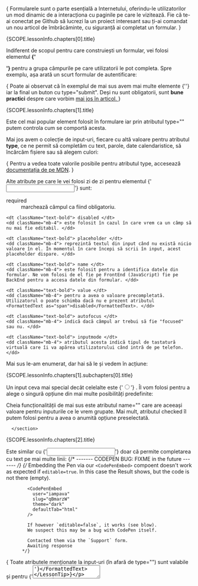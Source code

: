 {<LessonFirstSentence> Formularele sunt o parte esențială a Internetului, oferindu-le utilizatorilor un mod dinamic de a interacționa cu paginile pe care le vizitează. Fie că te-ai conectat  pe Github să lucrezi la un proiect interesant sau ți-ai comandat un nou articol de îmbrăcăminte, cu siguranță ai completat un formular. </LessonFirstSentence>}

<section>
<LessonHeading as="h2" id={SCOPE.lessonInfo.chapters[0].id}>
    {SCOPE.lessonInfo.chapters[0].title}
</LessonHeading>

 Indiferent de scopul pentru care construiești un formular, vei folosi elementul <strong className="strong formatted">{'<form>'} </strong> pentru a grupa câmpurile pe care utilizatorii le pot completa. Spre exemplu, așa arată un scurt formular de autentificare: 
 
 <CodePenEmbed
          user="iampava"
          slug="mdmENZO"
          theme="dark"
          defaultTab="html"
  />

{<LessonTip> Poate ai observat că în exemplul de mai sus avem mai multe elemente <FormattedText as="span"> {'<label>'} </FormattedText> iar la final un buton cu <FormattedText as="span">type="submit"</FormattedText>. Deși nu sunt obligatorii, sunt
<strong> bune practici</strong> despre care vorbim <a href="#bune-practici"> mai jos în articol. </a> </LessonTip>}

</section>

<section>

<LessonHeading as="h2" id={SCOPE.lessonInfo.chapters[1].id}>
          {SCOPE.lessonInfo.chapters[1].title}
</LessonHeading>

Este cel mai popular element folosit în formulare iar prin atributul <FormattedText as="strong"> type="" </FormattedText> putem controla cum se comportă acesta.

Mai jos avem o colecție de input-uri, fiecare cu altă valoare pentru atributul <strong>type</strong>, ce ne permit să completăm cu text, parole, date calendaristice, să încărcăm fișiere sau să alegem culori:

<CodePenEmbed
          user="iampava"
          slug="ZEKOgPm"
          theme="dark"
          defaultTab="html"
/>

{<LessonTip> Pentru a vedea toate valorile posibile pentru atributul <span className="text-bold">type</span>, accesează <a href="https://developer.mozilla.org/en-US/docs/Web/HTML/Element/input#input_types" target="_blank" rel="noreferrer"> documentația de pe MDN</a>. </LessonTip>}

Alte atribute pe care le vei folosi zi de zi pentru elementul <FormattedText as="span"> {'<input>'} </FormattedText> sunt:

<dl>
    <dt className="text-bold"> required </dt>
    <dd className="mb-4"> marchează câmpul ca fiind obligatoriu. </dd>

    <dt className="text-bold"> disabled </dt>
    <dd className="mb-4"> este folosit în cazul în care vrem ca un câmp să nu mai fie editabil. </dd>

    <dt className="text-bold"> placeholder </dt>
    <dd className="mb-4"> reprezintă textul din input când nu există nicio valoare în el. În momentul în care începi să scrii în input, acest placeholder dispare. </dd>

    <dt className="text-bold"> name </dt>
    <dd className="mb-4"> este folosit pentru a identifica datele din formular. Ne vom folosi de el fie pe FrontEnd (JavaScript) fie pe BackEnd pentru a accesa datele din formular. </dd>

    <dt className="text-bold"> value </dt>
    <dd className="mb-4"> pentru a avea o valoare precompletată. Utilizatorul o poate schimba dacă nu e prezent atributul <FormattedText as="span">disabled</FormattedText>. </dd>

    <dt className="text-bold"> autofocus </dt>
    <dd className="mb-4"> indică dacă câmpul ar trebui să fie "focused" sau nu. </dd>

    <dt className="text-bold"> inputmode </dt>
    <dd className="mb-4"> atributul acesta indică tipul de tastatură virtuală care îi va apărea utilizatorului când intră de pe telefon. </dd>
</dl>

Mai sus le-am enumerat, dar hai să le și vedem în acțiune:

<CodePenEmbed
          user="iampava"
          slug="yLbagmM"
          theme="dark"
          defaultTab="html"
  />

<section>
    <LessonHeading as="h3" id={SCOPE.lessonInfo.chapters[1].subchapters[0].id}>
      {SCOPE.lessonInfo.chapters[1].subchapters[0].title}
    </LessonHeading>

Un input ceva mai special decât celelalte este <FormattedText as="span"> {'<input type="radio">'} </FormattedText>. Îl vom folosi pentru a alege o singură opțiune din mai multe posibilități predefinite:
          <CodePenEmbed
            user="iampava"
            slug="XWRjMxy"
            theme="dark"
            defaultTab="html"
          />
          
Cheia funcționalității de mai sus este atributul <FormattedText as="span">name=""</FormattedText> care are aceeași valoare pentru inputurile ce le vrem grupate. Mai mult, atributul <FormattedText as="span"> checked </FormattedText> îl putem folosi pentru a avea o anumită opțiune preselectată.

      </section>
  </section>
<section>

<LessonHeading as="h2" id={SCOPE.lessonInfo.chapters[2].id}>
          {SCOPE.lessonInfo.chapters[2].title}
</LessonHeading>

Este similar cu <FormattedText as="span">{'<input type="text" />'}</FormattedText> doar că permite completarea cu text pe mai multe linii:
  {/* ------- CODEPEN BUG: FIXME in the future ------- */}
        {/*
            Embedding the Pen via our `<CodePenEmbed>` compoent
            doesn't work as expected if `editable=true`.
            In this case the Result shows, but the code is not there (empty).

            <CodePenEmbed
              user="iampava"
              slug="qBmarzW"
              theme="dark"
              defaultTab="html"
            />

            If however `editable=false`, it works (see blow).
            We suspect this may be a bug with CodePen itself.

            Contacted them via the `Support` form.
            Awaiting response
          */}
<CodePenEmbed
          user="iampava"
          slug="qBmarzW"
          theme="dark"
          defaultTab="html"
          editable={false}
  />

{<LessonTip> Toate atributele menționate la input-uri (în afară de <FormattedText as="span">type=""</FormattedText>) sunt valabile și pentru <FormattedText as="span">{'<textarea>'}</FormattedText> </LessonTip>}
</section>
<section>
  <LessonHeading as="h2" id={SCOPE.lessonInfo.chapters[3].id}>
    {SCOPE.lessonInfo.chapters[3].title}
  </LessonHeading>

Cu ajutorul elementului <FormattedText as="span"> {'<select>'} </FormattedText> îi oferim utilizatorului un "dropdown menu" cu o listă de opțiuni din care poate alege. Gândește-te spre exemplu la un formular de înregistrare în care trebuie să alegi țara de origine:

<CodePenEmbed
          user="iampava"
          slug="ZEKpKYV"
          theme="dark"
          defaultTab="html"
  />

Opțiunile le specificăm prin elementul <FormattedText as="span">{'<option>'}</FormattedText> care trebuie să primească atributul <FormattedText as="span">value=""</FormattedText> iar opțional și atributul <FormattedText as="span">selected</FormattedText> pentru a preselecta opțiunea.

{<LessonTip> Pe lângă atributele menționate mai sus - multe dintre ele fiind valide pentru elementul select - mai avem și atributul <FormattedText as="span">multiple</FormattedText> pentru a permita selecție multiplă. </LessonTip>}

</section>
<section>
    <LessonHeading as="h2" id={SCOPE.lessonInfo.chapters[4].id}>
      {SCOPE.lessonInfo.chapters[4].title}
    </LessonHeading>
  
Așa cum sugerează și numele sunt tehnici de programare care indică cum ar trebui să faci anumite lucruri pentru a avea un rezultat cât mai bun și calitativ.

<section>
  <LessonHeading as="h3" id={SCOPE.lessonInfo.chapters[4].subchapters[0].id}>
    {SCOPE.lessonInfo.chapters[4].subchapters[0].title}
  </LessonHeading>

 Cu ajutorul acestui element asociem o descriere unui câmp din formular. Sunt două metode prin care putem folosi corect un <span className="text-bold">label</span>:

 {<List as="ol" variant="checkmark">
          <li> prin atributul <FormattedText as="span">for=""</FormattedText> care trebuie să aibă aceeași valoare cu atributul <FormattedText as="span">id=""</FormattedText> al inputului asociat:
          <Highlight
              className="my-5"
              language="html"
              code={`<label for="usernameInput"> Username * </label>
<input id="usernameInput" name="username" type="text" required />`}
            /> </li>
          <li> adăugând inputul direct în label:
            <Highlight
              className="my-5"
              language="html"
              code={`<label>
<span> Username * </span>
<input id="usernameInput" name="username" type="text" required />
</label>`}
            /> </li>
  </List>}

Este recomandat să adaugăm un label fiecărui <FormattedText as="span">{'<input>'}</FormattedText> pentru că:

{<List as="ol" variant="checkmark">
      <li> utilizatorului îi va fi mai ușor să înțeleagă ce trebuie completat, iar spre deosebire de un <strong> placeholder </strong> textul rămâne vizibil și după ce începi să scrii
      </li>
      <li className="mt-4"> dacă apăsăm pe label se va focusa/selecta inputul, lucru extrem de util <strong> mai ales pentru dispozitive mobile</strong>.

      Încearcă și tu în demo-ul de mai jos unde primele 2 radio-uri nu au label, deci trebuie să dai click exact pe ele, spre deosebire de următoarele pe care le poți selecta apăsând și pe text:

        <CodePenEmbed
          user="iampava"
          slug="VwbKWXB"
          theme="dark"
          defaultTab="html"
          className="mt-4"
        />
      </li>
    </List>}

    </section>
    <section>
      <LessonHeading as="h3" id={SCOPE.lessonInfo.chapters[4].subchapters[1].id}>
        {SCOPE.lessonInfo.chapters[4].subchapters[1].title}
      </LessonHeading>
            
      O altă bună practică este ca fiecare formular să conțină la final un <FormattedText as="span">{'<button type="submit">'}</FormattedText>.
          
      Pe lângă faptul că dând click pe el vom trimite formularul, vom putea să-l trimitem și apăsând <FormattedText as="span">↪ ENTER</FormattedText> în oricare input. O interacțiune pe care sigur o folosești zi de zi, dar care ar fi mai greu de implementat fără acest element.
          <CodePenEmbed
            user="iampava"
            slug="poPEwQE"
            theme="dark"
            defaultTab="html"
          />

</section>

</section>
